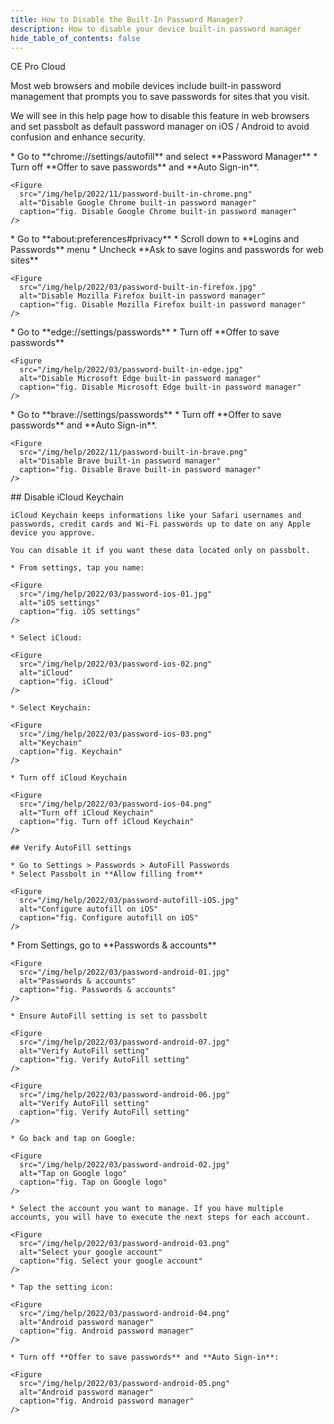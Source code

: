```yaml
---
title: How to Disable the Built-In Password Manager?
description: How to disable your device built-in password manager
hide_table_of_contents: false
---
```



<div style={{display: "flex", gap: "1rem"}}>
  <Chips link="https://www.passbolt.com/ce/docker" isUnderMainTitle={true}>CE</Chips>
  <Chips link="https://www.passbolt.com/pricing/pro" isUnderMainTitle={true}>Pro</Chips>
  <Chips link="https://www.passbolt.com/pricing/cloud" isUnderMainTitle={true}>Cloud</Chips>
</div>

Most web browsers and mobile devices include built-in password management that prompts you to save passwords for sites that you visit.

We will see in this help page how to disable this feature in web browsers and set passbolt as default password manager on iOS / Android to avoid confusion and enhance security.

<Tabs>
  <TabItem value="chrome" label="Google Chrome" default>
    * Go to **chrome://settings/autofill** and select **Password Manager**
    * Turn off **Offer to save passwords** and **Auto Sign-in**.

    <Figure
      src="/img/help/2022/11/password-built-in-chrome.png"
      alt="Disable Google Chrome built-in password manager"
      caption="fig. Disable Google Chrome built-in password manager"
    />

  </TabItem>

  <TabItem value="firefox" label="Mozilla Firefox">
    * Go to **about:preferences#privacy**
    * Scroll down to **Logins and Passwords** menu
    * Uncheck **Ask to save logins and passwords for web sites**

    <Figure
      src="/img/help/2022/03/password-built-in-firefox.jpg"
      alt="Disable Mozilla Firefox built-in password manager"
      caption="fig. Disable Mozilla Firefox built-in password manager"
    />
  </TabItem>

  <TabItem value="edge" label="Microsoft Edge">
    * Go to **edge://settings/passwords**
    * Turn off **Offer to save passwords**

    <Figure
      src="/img/help/2022/03/password-built-in-edge.jpg"
      alt="Disable Microsoft Edge built-in password manager"
      caption="fig. Disable Microsoft Edge built-in password manager"
    />
  </TabItem>

  <TabItem value="brave" label="Brave">
    * Go to **brave://settings/passwords**
    * Turn off **Offer to save passwords** and **Auto Sign-in**.

    <Figure
      src="/img/help/2022/11/password-built-in-brave.png"
      alt="Disable Brave built-in password manager"
      caption="fig. Disable Brave built-in password manager"
    />
  </TabItem>

  <TabItem value="ios" label="iOS">
    ## Disable iCloud Keychain

    iCloud Keychain keeps informations like your Safari usernames and passwords, credit cards and Wi-Fi passwords up to date on any Apple device you approve.

    You can disable it if you want these data located only on passbolt.

    * From settings, tap you name:

    <Figure
      src="/img/help/2022/03/password-ios-01.jpg"
      alt="iOS settings"
      caption="fig. iOS settings"
    />

    * Select iCloud:

    <Figure
      src="/img/help/2022/03/password-ios-02.png"
      alt="iCloud"
      caption="fig. iCloud"
    />

    * Select Keychain:

    <Figure
      src="/img/help/2022/03/password-ios-03.png"
      alt="Keychain"
      caption="fig. Keychain"
    />

    * Turn off iCloud Keychain

    <Figure
      src="/img/help/2022/03/password-ios-04.png"
      alt="Turn off iCloud Keychain"
      caption="fig. Turn off iCloud Keychain"
    />

    ## Verify AutoFill settings

    * Go to Settings > Passwords > AutoFill Passwords
    * Select Passbolt in **Allow filling from**

    <Figure
      src="/img/help/2022/03/password-autofill-iOS.jpg"
      alt="Configure autofill on iOS"
      caption="fig. Configure autofill on iOS"
    />
  </TabItem>

  <TabItem value="android" label="Android">
    * From Settings, go to **Passwords & accounts**

    <Figure
      src="/img/help/2022/03/password-android-01.jpg"
      alt="Passwords & accounts"
      caption="fig. Passwords & accounts"
    />

    * Ensure AutoFill setting is set to passbolt

    <Figure
      src="/img/help/2022/03/password-android-07.jpg"
      alt="Verify AutoFill setting"
      caption="fig. Verify AutoFill setting"
    />

    <Figure
      src="/img/help/2022/03/password-android-06.jpg"
      alt="Verify AutoFill setting"
      caption="fig. Verify AutoFill setting"
    />

    * Go back and tap on Google:

    <Figure
      src="/img/help/2022/03/password-android-02.jpg"
      alt="Tap on Google logo"
      caption="fig. Tap on Google logo"
    />

    * Select the account you want to manage. If you have multiple accounts, you will have to execute the next steps for each account.

    <Figure
      src="/img/help/2022/03/password-android-03.png"
      alt="Select your google account"
      caption="fig. Select your google account"
    />

    * Tap the setting icon:

    <Figure
      src="/img/help/2022/03/password-android-04.png"
      alt="Android password manager"
      caption="fig. Android password manager"
    />

    * Turn off **Offer to save passwords** and **Auto Sign-in**:

    <Figure
      src="/img/help/2022/03/password-android-05.png"
      alt="Android password manager"
      caption="fig. Android password manager"
    />
  </TabItem>
</Tabs>
